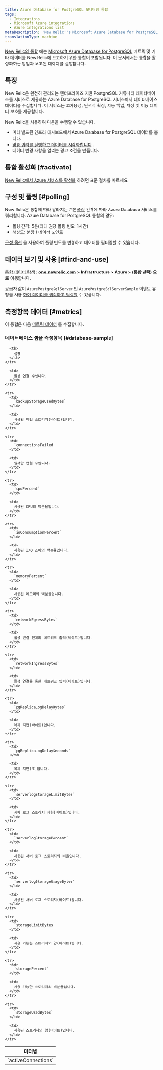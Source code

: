 ```yaml
---
title: Azure Database for PostgreSQL 모니터링 통합
tags:
  - Integrations
  - Microsoft Azure integrations
  - Azure integrations list
metaDescription: 'New Relic''s Microsoft Azure Database for PostgreSQL integration: what data it reports, and how to enable it.'
translationType: machine
---
```


[New Relic의 통합](/docs/infrastructure/integrations-getting-started/getting-started/introduction-infrastructure-integrations) 에는 [Microsoft Azure Database for PostgreSQL](https://docs.microsoft.com/en-gb/azure/postgresql/) 메트릭 및 기타 데이터를 New Relic에 보고하기 위한 통합이 포함됩니다. 이 문서에서는 통합을 활성화하는 방법과 보고된 데이터를 설명합니다.

## 특징

New Relic은 완전히 관리되는 엔터프라이즈 지원 PostgreSQL 커뮤니티 데이터베이스를 서비스로 제공하는 Azure Database for PostgreSQL 서비스에서 데이터베이스 데이터를 수집합니다. 이 서비스는 고가용성, 탄력적 확장, 자동 백업, 저장 및 이동 데이터 보호를 제공합니다.

New Relic을 사용하여 다음을 수행할 수 있습니다.

* 미리 빌드된 인프라 대시보드에서 Azure Database for PostgreSQL 데이터를 봅니다.
* [맞춤 쿼리를 실행하고 데이터를 시각화합니다](/docs/using-new-relic/data/understand-data/query-new-relic-data) .
* 데이터 변경 사항을 알리는 경고 조건을 만듭니다.

## 통합 활성화 [#activate]

[New Relic에서 Azure 서비스를 활성화](/docs/infrastructure/microsoft-azure-integrations/getting-started/activate-azure-integrations) 하려면 표준 절차를 따르세요.

## 구성 및 폴링 [#polling]

New Relic은 통합에 따라 달라지는 기본[폴링](/docs/integrations/microsoft-azure-integrations/getting-started/azure-integration-polling) 간격에 따라 Azure Database 서비스를 쿼리합니다. Azure Database for PostgreSQL 통합의 경우:

* 폴링 간격: 5분(최대 권장 폴링 빈도: 1시간)
* 해상도: 분당 1 데이터 포인트

[구성 옵션](/docs/integrations/new-relic-integrations/getting-started/configure-polling-frequency-data-collection-cloud-integrations) 을 사용하여 폴링 빈도를 변경하고 데이터를 필터링할 수 있습니다.

## 데이터 보기 및 사용 [#find-and-use]

[통합 데이터 탐색](/docs/infrastructure/integrations/find-use-infrastructure-integration-data) : **[one.newrelic.com](https://one.newrelic.com/all-capabilities) > Infrastructure > Azure > (통합 선택) 으로** 이동합니다.

공급자 값이 `AzurePostgreSqlServer` 인 `AzurePostgreSqlServerSample` 이벤트 유형을 사용 [하여 데이터를 쿼리하고 탐색할](/docs/using-new-relic/data/understand-data/query-new-relic-data) 수 있습니다.

## 측정항목 데이터 [#metrics]

이 통합은 다음 [메트릭 데이터](/docs/infrastructure/integrations-getting-started/getting-started/understand-integration-data-data-types#metric) 를 수집합니다.

### 데이터베이스 샘플 측정항목 [#database-sample]

<table>
  <thead>
    <tr>
      <th style={{ width: "300px" }}>
        미터법
      </th>

      <th>
        설명
      </th>
    </tr>
  </thead>

  <tbody>
    <tr>
      <td>
        `activeConnections`
      </td>

      <td>
        활성 연결 수입니다.
      </td>
    </tr>

    <tr>
      <td>
        `backupStorageUsedBytes`
      </td>

      <td>
        사용된 백업 스토리지(바이트)입니다.
      </td>
    </tr>

    <tr>
      <td>
        `connectionsFailed`
      </td>

      <td>
        실패한 연결 수입니다.
      </td>
    </tr>

    <tr>
      <td>
        `cpuPercent`
      </td>

      <td>
        사용된 CPU의 백분율입니다.
      </td>
    </tr>

    <tr>
      <td>
        `ioConsumptionPercent`
      </td>

      <td>
        사용된 I/O 소비의 백분율입니다.
      </td>
    </tr>

    <tr>
      <td>
        `memoryPercent`
      </td>

      <td>
        사용된 메모리의 백분율입니다.
      </td>
    </tr>

    <tr>
      <td>
        `networkEgressBytes`
      </td>

      <td>
        활성 연결 전체의 네트워크 출력(바이트)입니다.
      </td>
    </tr>

    <tr>
      <td>
        `networkIngressBytes`
      </td>

      <td>
        활성 연결을 통한 네트워크 입력(바이트)입니다.
      </td>
    </tr>

    <tr>
      <td>
        `pgReplicaLogDelayBytes`
      </td>

      <td>
        복제 지연(바이트)입니다.
      </td>
    </tr>

    <tr>
      <td>
        `pgReplicaLogDelaySeconds`
      </td>

      <td>
        복제 지연(초)입니다.
      </td>
    </tr>

    <tr>
      <td>
        `serverlogStorageLimitBytes`
      </td>

      <td>
        서버 로그 스토리지 제한(바이트)입니다.
      </td>
    </tr>

    <tr>
      <td>
        `serverlogStoragePercent`
      </td>

      <td>
        사용된 서버 로그 스토리지의 비율입니다.
      </td>
    </tr>

    <tr>
      <td>
        `serverlogStorageUsageBytes`
      </td>

      <td>
        사용된 서버 로그 스토리지(바이트)입니다.
      </td>
    </tr>

    <tr>
      <td>
        `storageLimitBytes`
      </td>

      <td>
        사용 가능한 스토리지의 양(바이트)입니다.
      </td>
    </tr>

    <tr>
      <td>
        `storagePercent`
      </td>

      <td>
        사용 가능한 스토리지의 백분율입니다.
      </td>
    </tr>

    <tr>
      <td>
        `storageUsedBytes`
      </td>

      <td>
        사용된 스토리지의 양(바이트)입니다.
      </td>
    </tr>
  </tbody>
</table>